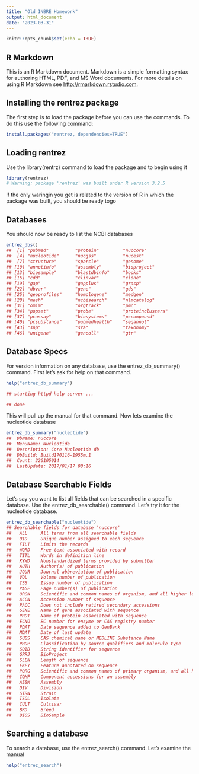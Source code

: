 ```yaml
---
title: "Old INBRE Homework"
output: html_document
date: "2023-03-31"
---
```


```r
knitr::opts_chunk$set(echo = TRUE)
```

## R Markdown

This is an R Markdown document. Markdown is a simple formatting syntax for authoring HTML, PDF, and MS Word documents. For more details on using R Markdown see <http://rmarkdown.rstudio.com>.

## Installing the rentrez package

The first step is to load the package before you can use the commands. To do this use the following command:

```r
install.packages("rentrez, dependencies=TRUE")
```
## Loading rentrez

Use the library(rentrz) command to load the package and to begin using it

```r
library(rentrez)
# Warning: package 'rentrez' was built under R version 3.2.5
```
if the only waringin you get is related to the version of R in which the package was built, you should be ready togo

## Databases

You should now be ready to list the NCBI databases

```r
entrez_dbs()
##  [1] "pubmed"          "protein"         "nuccore"        
##  [4] "nucleotide"      "nucgss"          "nucest"         
##  [7] "structure"       "sparcle"         "genome"         
## [10] "annotinfo"       "assembly"        "bioproject"     
## [13] "biosample"       "blastdbinfo"     "books"          
## [16] "cdd"             "clinvar"         "clone"          
## [19] "gap"             "gapplus"         "grasp"          
## [22] "dbvar"           "gene"            "gds"            
## [25] "geoprofiles"     "homologene"      "medgen"         
## [28] "mesh"            "ncbisearch"      "nlmcatalog"     
## [31] "omim"            "orgtrack"        "pmc"            
## [34] "popset"          "probe"           "proteinclusters"
## [37] "pcassay"         "biosystems"      "pccompound"     
## [40] "pcsubstance"     "pubmedhealth"    "seqannot"       
## [43] "snp"             "sra"             "taxonomy"       
## [46] "unigene"         "gencoll"         "gtr"
```

## Database Specs

For version information on any database, use the entrez_db_summary() command. First let's ask for help on that command.

```r
help("entrez_db_summary")

## starting httpd help server ...

## done
```
This will pull up the manual for that command. Now lets examine the nucleotide database
```r
entrez_db_summary("nucleotide")
##  DbName: nuccore
##  MenuName: Nucleotide
##  Description: Core Nucleotide db
##  DbBuild: Build170116-1955m.1
##  Count: 226105014
##  LastUpdate: 2017/01/17 08:16
```

## Database Searchable Fields

Let's say you want to list all fields that can be searched in a specific database. Use the entrez_db_searchable() command. Let's try it for the nucleotide database.

```r
entrez_db_searchable("nucleotide")
## Searchable fields for database 'nuccore'
##   ALL     All terms from all searchable fields 
##   UID     Unique number assigned to each sequence 
##   FILT    Limits the records 
##   WORD    Free text associated with record 
##   TITL    Words in definition line 
##   KYWD    Nonstandardized terms provided by submitter 
##   AUTH    Author(s) of publication 
##   JOUR    Journal abbreviation of publication 
##   VOL     Volume number of publication 
##   ISS     Issue number of publication 
##   PAGE    Page number(s) of publication 
##   ORGN    Scientific and common names of organism, and all higher levels of taxonomy 
##   ACCN    Accession number of sequence 
##   PACC    Does not include retired secondary accessions 
##   GENE    Name of gene associated with sequence 
##   PROT    Name of protein associated with sequence 
##   ECNO    EC number for enzyme or CAS registry number 
##   PDAT    Date sequence added to GenBank 
##   MDAT    Date of last update 
##   SUBS    CAS chemical name or MEDLINE Substance Name 
##   PROP    Classification by source qualifiers and molecule type 
##   SQID    String identifier for sequence 
##   GPRJ    BioProject 
##   SLEN    Length of sequence 
##   FKEY    Feature annotated on sequence 
##   PORG    Scientific and common names of primary organism, and all higher levels of taxonomy 
##   COMP    Component accessions for an assembly 
##   ASSM    Assembly 
##   DIV     Division 
##   STRN    Strain 
##   ISOL    Isolate 
##   CULT    Cultivar 
##   BRD     Breed 
##   BIOS    BioSample
```
## Searching a database

To search a database, use the entrez_search() command. Let's examine the manual

```r
help("entrez_search")
```
